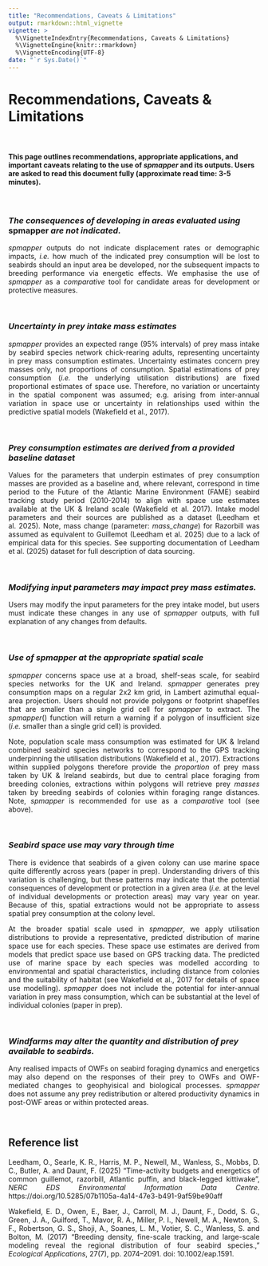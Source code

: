 ```yaml
---
title: "Recommendations, Caveats & Limitations"
output: rmarkdown::html_vignette
vignette: >
  %\VignetteIndexEntry{Recommendations, Caveats & Limitations}
  %\VignetteEngine{knitr::rmarkdown}
  %\VignetteEncoding{UTF-8}
date: "`r Sys.Date()`"
---
```


<style>
p {
  text-align: justify;
  text-align-last: left;
}
</style>



# Recommendations, Caveats & Limitations

<br>

#### This page outlines recommendations, appropriate applications, and important caveats relating to the use of *spmapper* and its outputs. **Users are asked to read this document fully (approximate read time: 3-5 minutes).**


<br>

### *The consequences of developing in areas evaluated using* spmapper *are not indicated.*
*spmapper* outputs do not indicate displacement rates or demographic impacts, *i.e.* how much of the indicated prey consumption will be lost to seabirds should an input area be developed, nor the subsequent impacts to breeding performance via energetic effects. We emphasise the use of *spmapper* as a *comparative* tool for candidate areas for development or protective measures.

<br>

### *Uncertainty in prey intake mass estimates*
*spmapper* provides an expected range (95% intervals) of prey mass intake by seabird species network chick-rearing adults, representing uncertainty in prey mass consumption estimates. Uncertainty estimates concern prey masses only, not proportions of consumption. Spatial estimations of prey consumption (*i.e.* the underlying utilisation distributions) are fixed proportional estimates of space use. Therefore, no variation or uncertainty in the spatial component was assumed; e.g. arising from inter-annual variation in space use or uncertainty in relationships used within the predictive spatial models (Wakefield et al., 2017).


<br>

### *Prey consumption estimates are derived from a provided baseline dataset*
Values for the parameters that underpin estimates of prey consumption masses are provided as a baseline and, where relevant, correspond in time period to the Future of the Atlantic Marine Environment (FAME) seabird tracking study period (2010-2014) to align with space use estimates available at the UK & Ireland scale (Wakefield et al. 2017). Intake model parameters and their sources are published as a dataset (Leedham et al. 2025). Note, mass change (parameter: *mass_change*) for Razorbill was assumed as equivalent to Guillemot (Leedham et al. 2025) due to a lack of empirical data for this species. See supporting documentation of Leedham et al. (2025) dataset for full description of data sourcing.  

<br>

### *Modifying input parameters may impact prey mass estimates.*
Users may modify the input parameters for the prey intake model, but users must indicate these changes in any use of *spmapper* outputs, with full explanation of any changes from defaults.

<br>


### *Use of spmapper at the appropriate spatial scale*
*spmapper* concerns space use at a broad, shelf-seas scale, for seabird species networks for the UK and Ireland. *spmapper* generates prey consumption maps on a regular 2x2 km grid, in Lambert azimuthal equal-area projection. Users should not provide polygons or footprint shapefiles that are smaller than a single grid cell for *spmapper* to extract. The *spmapper*() function will return a warning if a polygon of insufficient size (*i.e.* smaller than a single grid cell) is provided.

Note, population scale mass consumption was estimated for UK & Ireland combined seabird species networks to correspond to the GPS tracking underpinning the utilisation distributions (Wakefield et al., 2017). Extractions within supplied polygons therefore provide the *proportion* of prey mass taken by UK & Ireland seabirds, but due to central place foraging from breeding colonies, extractions within polygons will retrieve prey *masses* taken by breeding seabirds of colonies within foraging range distances. Note, *spmapper* is recommended for use as a *comparative* tool (see above).

<br>

### *Seabird space use may vary through time* 
There is evidence that seabirds of a given colony can use marine space quite differently across years (paper in prep). Understanding drivers of this variation is challenging, but these patterns may indicate that the potential consequences of development or protection in a given area (*i.e.* at the level of individual developments or protection areas) may vary year on year. Because of this, spatial extractions would not be appropriate to assess spatial prey consumption at the colony level.

At the broader spatial scale used in *spmapper*, we apply utilisation distributions to provide a representative, predicted distribution of marine space use for each species. These space use estimates are derived from models that predict space use based on GPS tracking data. The predicted use of marine space by each species was modelled according to environmental and spatial characteristics, including distance from colonies and the suitability of habitat (see Wakefield et al., 2017 for details of space use modelling). *spmapper* does not include the potential for inter-annual variation in prey mass consumption, which can be substantial at the level of individual colonies (paper in prep). 

<br>

### *Windfarms may alter the quantity and distribution of prey available to seabirds.* 
Any realised impacts of OWFs on seabird foraging dynamics and energetics may also depend on the responses of their prey to OWFs and OWF-mediated changes to geophyisical and biological processes. *spmapper* does not assume any prey redistribution or altered productivity dynamics in post-OWF areas or within protected areas.

<br>


## Reference list

Leedham, O., Searle, K. R., Harris, M. P., Newell, M., Wanless, S., Mobbs, D. C., Butler, A. and Daunt, F. (2025) "Time-activity budgets and energetics of common guillemot, razorbill, Atlantic puffin, and black-legged kittiwake”, *NERC EDS Environmental Information Data Centre*.  https://doi.org/10.5285/07b1105a-4a14-47e3-b491-9af59be90aff 

Wakefield, E. D., Owen, E., Baer, J., Carroll, M. J., Daunt, F., Dodd, S. G., Green, J. A., Guilford, T., Mavor, R. A., Miller, P. I., Newell, M. A., Newton, S. F., Robertson, G. S., Shoji, A., Soanes, L. M., Votier, S. C., Wanless, S. and Bolton, M. (2017) “Breeding density, fine-scale tracking, and large-scale modeling reveal the regional distribution of four seabird species.,” *Ecological Applications*, 27(7), pp. 2074–2091. doi: 10.1002/eap.1591.

<br>
